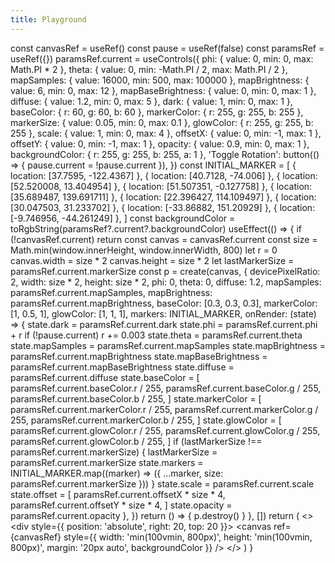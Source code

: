 ```yaml
---
title: Playground
---
```



  const canvasRef = useRef()
  const pause = useRef(false)
  const paramsRef = useRef({})
  paramsRef.current = useControls({
    phi: { value: 0, min: 0, max: Math.PI * 2 },
    theta: { value: 0, min: -Math.PI / 2, max: Math.PI / 2 },
    mapSamples: { value: 16000, min: 500, max: 100000 },
    mapBrightness: { value: 6, min: 0, max: 12 },
    mapBaseBrightness: { value: 0, min: 0, max: 1 },
    diffuse: { value: 1.2, min: 0, max: 5 },
    dark: { value: 1, min: 0, max: 1 },
    baseColor: { r: 60, g: 60, b: 60 },
    markerColor: { r: 255, g: 255, b: 255 },
    markerSize: { value: 0.05, min: 0, max: 0.1 },
    glowColor: { r: 255, g: 255, b: 255 },
    scale: { value: 1, min: 0, max: 4 },
    offsetX: { value: 0, min: -1, max: 1 },
    offsetY: { value: 0, min: -1, max: 1 },
    opacity: { value: 0.9, min: 0, max: 1 },
    backgroundColor: { r: 255, g: 255, b: 255, a: 1 },
    'Toggle Rotation': button(() => {
      pause.current = !pause.current
    }),
  })
  const INITIAL_MARKER = [
    { location: [37.7595, -122.4367] },
    { location: [40.7128, -74.006] },
    { location: [52.520008, 13.404954] },
    { location: [51.507351, -0.127758] },
    { location: [35.689487, 139.691711] },
    { location: [22.396427, 114.109497] },
    { location: [30.047503, 31.233702] },
    { location: [-33.86882, 151.20929] },
    { location: [-9.746956, -44.261249] },
  ]
  const backgroundColor = toRgbString(paramsRef?.current?.backgroundColor)
  useEffect(() => {
    if (!canvasRef.current) return
    const canvas = canvasRef.current
    const size = Math.min(window.innerHeight, window.innerWidth, 800)
    let r = 0
    canvas.width = size * 2
    canvas.height = size * 2
    let lastMarkerSize = paramsRef.current.markerSize
    const p = create(canvas, {
      devicePixelRatio: 2,
      width: size * 2,
      height: size * 2,
      phi: 0,
      theta: 0,
      diffuse: 1.2,
      mapSamples: paramsRef.current.mapSamples,
      mapBrightness: paramsRef.current.mapBrightness,
      baseColor: [0.3, 0.3, 0.3],
      markerColor: [1, 0.5, 1],
      glowColor: [1, 1, 1],
      markers: INITIAL_MARKER,
      onRender: (state) => {
        state.dark = paramsRef.current.dark
        state.phi = paramsRef.current.phi + r
        if (!pause.current) r += 0.003
        state.theta = paramsRef.current.theta
        state.mapSamples = paramsRef.current.mapSamples
        state.mapBrightness = paramsRef.current.mapBrightness
        state.mapBaseBrightness = paramsRef.current.mapBaseBrightness
        state.diffuse = paramsRef.current.diffuse
        state.baseColor = [
          paramsRef.current.baseColor.r / 255,
          paramsRef.current.baseColor.g / 255,
          paramsRef.current.baseColor.b / 255,
        ]
        state.markerColor = [
          paramsRef.current.markerColor.r / 255,
          paramsRef.current.markerColor.g / 255,
          paramsRef.current.markerColor.b / 255,
        ]
        state.glowColor = [
          paramsRef.current.glowColor.r / 255,
          paramsRef.current.glowColor.g / 255,
          paramsRef.current.glowColor.b / 255,
        ]
        if (lastMarkerSize !== paramsRef.current.markerSize) {
          lastMarkerSize = paramsRef.current.markerSize
          state.markers = INITIAL_MARKER.map((marker) => ({ ...marker, size: paramsRef.current.markerSize }))
        }
        state.scale = paramsRef.current.scale
        state.offset = [
          paramsRef.current.offsetX * size * 4,
          paramsRef.current.offsetY * size * 4,
        ]
        state.opacity = paramsRef.current.opacity
      },
    })
    return () => {
      p.destroy()
    }
  }, [])
  return (
    <>
      <div style={{ position: 'absolute', right: 20, top: 20 }}>
        <Leva fill />
      </div>
      <canvas
        ref={canvasRef}
        style={{
          width: 'min(100vmin, 800px)',
          height: 'min(100vmin, 800px)',
          margin: '20px auto',
          backgroundColor
        }}
      />
    </>
  )
}

<Page />

